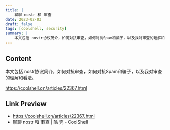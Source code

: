 ```yaml
---
title: |
    聊聊 nostr 和 审查
date: 2023-02-03
draft: false
tags: [coolshell, security]
summary: |
    本文包括 nostr协议简介，如何对抗审查，如何对抗Spam和骗子，以及我对审查的理解和看法。
---
```


## Content

本文包括 nostr协议简介，如何对抗审查，如何对抗Spam和骗子，以及我对审查的理解和看法。

https://coolshell.cn/articles/22367.html

## Link Preview

- https://coolshell.cn/articles/22367.html
- 聊聊 nostr 和 审查 | 酷 壳 - CoolShell
